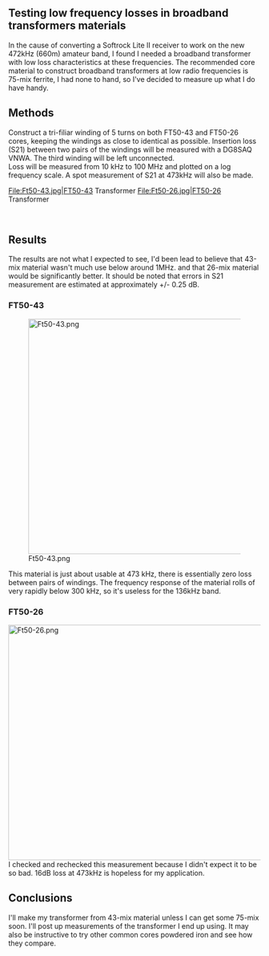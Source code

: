== Testing low frequency losses in broadband transformers materials  ==

In the cause of converting a Softrock Lite II receiver to work on the new 472kHz (660m) amateur band, I found I needed a broadband transformer with low loss characteristics at these frequencies. The recommended core material to construct broadband transformers at low radio frequencies is 75-mix ferrite, I had none to hand, so I've decided to measure up what I do have handy. 

== Methods  ==

Construct a tri-filiar winding of 5 turns on both FT50-43 and FT50-26 cores, keeping the windings as close to identical as possible. Insertion loss (S21) between two pairs of the windings will be measured with a DG8SAQ VNWA. The third winding will be left unconnected. <br> 

Loss will be measured from 10 kHz to 100 MHz and plotted on a log frequency scale. A spot measurement of S21 at 473kHz will also be made. 

<gallery caption="Broadband transformers under test - Click Image for larger version" perrow="2" widths="400px" heights="400px">
File:Ft50-43.jpg|FT50-43 Transformer 
File:Ft50-26.jpg|FT50-26 Transformer 
</gallery><br>

== Results  ==

The results are not what I&nbsp;expected to see, I'd been lead to believe that 43-mix material wasn't much use below around 1MHz. and that 26-mix material would be significantly better. It should be noted that errors in S21 measurement are estimated at approximately +/- 0.25 dB.

=== FT50-43 ===

[[Image:Ft50-43.png|thumb|center|800x469px]]

This material is just about usable at 473 kHz, there is essentially zero loss between pairs of windings. The frequency response of the material rolls of very rapidly below 300 kHz, so it's useless for the 136kHz band. 

=== FT50-26 ===

[[Image:Ft50-26.png|thumb|center|800x469px]]I&nbsp;checked and rechecked this measurement because I&nbsp;didn't expect it to be so bad. 16dB loss at 473kHz is hopeless for my application.

== Conclusions ==

I'll make my transformer from 43-mix material unless I&nbsp;can get some 75-mix soon. I'll post up measurements of the transformer I&nbsp;end up using. It may also be instructive to try other common cores powdered iron and see how they compare.